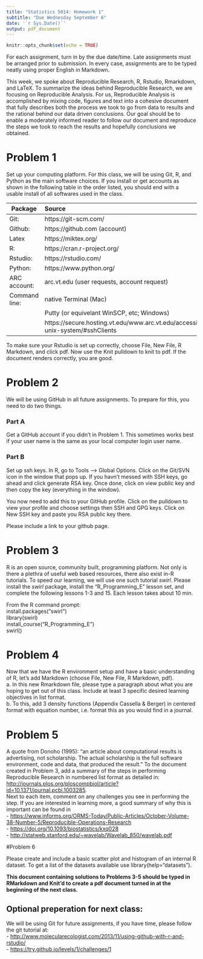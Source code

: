 ```yaml
---
title: "Statistics 5014: Homework 1"
subtitle: "Due Wednesday September 6"
date: '`r Sys.Date()`'
output: pdf_document
---
```


```r
knitr::opts_chunk$set(echo = TRUE)
```

For each assignment, turn in by the due date/time.  Late assignments must be  arranged prior to submission.  In every case, assignments are to be typed neatly using proper English in Markdown.

This week, we spoke about Reproducible Research, R, Rstudio, Rmarkdown, and LaTeX.  To summarize the ideas behind Reproducible Research, we are focusing on Reproducible Analysis.  For us, Reproducible Analysis is accomplished by mixing code, figures and text into a cohesive document that fully describes both the process we took to go from data to results and the rational behind our data driven conclusions.  Our goal should be to enable a moderately informed reader to follow our document and reproduce the steps we took to reach the results and hopefully conclusions we obtained.

# Problem 1

Set up your computing platform.  For this class, we will be using Git, R, and Python as the main software choices.  If you install or get accounts as shown in the following table in the order listed, you should end with a usable install of all softwares used in the class.

Package         Source
-------         --------------------------------
Git:            https://git-scm.com/
Github:         https://github.com (account) 
Latex           https://miktex.org/
R:              https://cran.r-project.org/  
Rstudio:        https://rstudio.com/  
Python:         https://www.python.org/ 
ARC account:    arc.vt.edu (user requests, account request)
Command line:   native Terminal (Mac)
                Putty (or equivelant WinSCP, etc; Windows)
                https://secure.hosting.vt.edu/www.arc.vt.edu/accessing-unix-system/#sshClients
-------         --------------------------------

To make sure your Rstudio is set up correctly, choose File, New File, R Markdown, and click pdf.  Now use the Knit pulldown to knit to pdf.  If the document renders correctly, you are good.

# Problem 2

We will be using GitHub in all future assignments.  To prepare for this, you need to do two things.

### Part A
Get a GitHub account if you didn't in Problem 1.  This sometimes works best if your user name is the same as your local computer login user name.  

### Part B
Set up ssh keys. In R, go to Tools --> Global Options.  Click on the Git/SVN icon in the window that pops up.  If you havn't messed with SSH keys, go ahead and click generate RSA key.  Once done, click on view public key and then copy the key (everything in the window). 

You now need to add this to your GitHub profile.  Click on the pulldown to view your profile and choose settings then SSH and GPG keys.  Click on New SSH key and paste you RSA public key there.

Please include a link to your github page.  

# Problem 3

R is an open source, community built, programming platform.  Not only is there a plethra of useful web based resources, there also exist in-R tutorials.  To speed our learning, we will use one such tutorial _swirl_.  Please install the _swirl_ package, install the "R_Programming_E" lesson set, and complete the following lessons 1-3 and 15.  Each lesson takes about 10 min.  

From the R command prompt:  
install.packages("swirl")  
library(swirl)  
install_course("R_Programming_E")  
swirl()  


# Problem 4

Now that we have the R environment setup and have a basic understanding of R, let's add Markdown (choose File, New File, R Markdown, pdf).  
a. In this new Rmarkdown file, please type a paragraph about what you are hoping to get out of this class.  Include at least 3 specific desired learning objectives in list format.  
b. To this, add 3 density functions (Appendix Cassella & Berger) in centered format with equation number, i.e. format this as you would find in a journal.  

# Problem 5

A quote from Donoho (1995): "an article about computational results is advertising, not scholarship. The actual scholarship is the full software environment, code and data, that produced the result."  To the document created in Problem 3, add a summary of the steps in performing Reproducible Research in numbered list format as detailed in:  
<http://journals.plos.org/ploscompbiol/article?id=10.1371/journal.pcbi.1003285>.  
\newline
Next to each item, comment on any challenges you see in performing the step.  If you are interested in learning more, a good summary of why this is important can be found in  
- <https://www.informs.org/ORMS-Today/Public-Articles/October-Volume-38-Number-5/Reproducible-Operations-Research>  
- <https://doi.org/10.1093/biostatistics/kxq028>  
- <http://statweb.stanford.edu/~wavelab/Wavelab_850/wavelab.pdf>

#Problem 6

Please create and include a basic scatter plot and histogram of an internal R dataset.  To get a list of the datasets available use library(help="datasets").


**This document containing solutions to Problems 3-5 should be typed in RMarkdown and Knit'd to create a pdf document turned in at the beginning of the next class.**


## Optional preperation for next class:  
We will be using Git for future assignments, if you have time, please follow the git tutorial at:  
- <http://www.molecularecologist.com/2013/11/using-github-with-r-and-rstudio/>  
- <https://try.github.io/levels/1/challenges/1>





